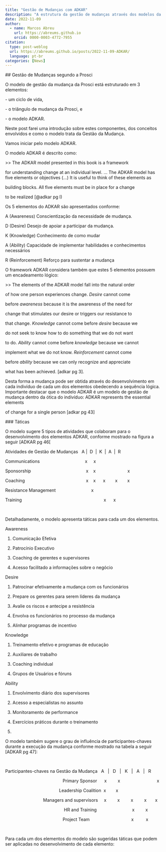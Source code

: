 ```yaml
---
title: "Gestão de Mudanças com ADKAR"
description: "A estrutura da gestão de mudanças através dos modelos da empresa Prosci, incluindo ADKAR, PCT e Ciclo de Vida."
date: 2022-11-09
author: 
  - name: Marcos Abreu
    url: https://abreums.github.io
    orcid: 0000-0003-4772-7955
citation:
  type: post-weblog
  url: https://abreums.github.io/posts/2022-11-09-ADKAR/
  language: pt-br
categories: [News]
---
```


\## Gestão de Mudanças segundo a Prosci

O modelo de gestão da mudança da Prosci está estruturado em 3 elementos:

\- um ciclo de vida,

\- o triângulo de mudança da Prosci, e

\- o modelo ADKAR.

Neste post farei uma introdução sobre estes componentes, dos conceitos envolvidos e como o modelo trata da Gestão da Mudança.

Vamos iniciar pelo modelo ADKAR.

O modelo ADKAR é descrito como:

\>\> The ADKAR model presented in this book is a framework

for understanding change at an individual level. ... The ADKAR model has five elements or objectives (...) It is useful to think of these elements as

building blocks. All five elements must be in place for a change

to be realized \[\@adkar pg I)

Os 5 elementos do ADKAR são apresentados conforme:

A (Awareness) Conscientização da necessidade de mudança.

D (Desire) Desejo de apoiar a participar da mudança.

K (Knowledge) Conhecimento de como mudar

A (Ability) Capacidade de implementar habilidades e conhecimentos necessários

R (Reinforcement) Reforço para sustentar a mudança

O framework ADKAR considera também que estes 5 elementos possuem um encadeamento lógico:

\>\> The elements of the ADKAR model fall into the natural order

of how one person experiences change. *Desire* cannot come

before *awareness* because it is the awareness of the need for

change that stimulates our desire or triggers our resistance to

that change. *Knowledge* cannot come before *desire* because we

do not seek to know how to do something that we do not want

to do. *Ability* cannot come before *knowledge* because we cannot

implement what we do not know. *Reinforcement* cannot come

before *ability* because we can only recognize and appreciate

what has been achieved. \[adkar pg 3\].

Desta forma a mudança pode ser obtida através do desenvolvimento em cada indivíduo de cada um dos elementos obedecendo a sequência lógica. Importante destacar que o modelo ADKAR é um modelo de gestão de mudança dentro da ótica do indivíduo: ADKAR represents the essential elements

of change for a single person \[adkar pg 43\]

\### Táticas

O modelo sugere 5 tipos de atividades que colaboram para o desenvolvimento dos elementos ADKAR, conforme mostrado na figura a seguir \[ADKAR pg 46\[

Atividades de Gestão de Mudanças   A \|  D  \|  K  \|  A  \|  R

Communications                                     x     x

Sponsorship                                             x    x                          x

Coaching                                                  x    x      x        x        x

Resistance Management                             x

Training                                                                   x      x

 

Detalhadamente, o modelo apresenta táticas para cada um dos elementos.

Awareness

1.  Comunicação Efetiva

2.  Patrocínio Executivo

3.  Coaching de gerentes e supervisores

4.  Acesso facilitado a informações sobre o negócio

Desire

1.  Patrocinar efetivamente a mudança com os funcionários

2.  Prepare os gerentes para serem líderes da mudança

3.  Avalie os riscos e antecipe a resistência

4.  Envolva os funcionários no processo da mudança

5.  Alinhar programas de incentivo

Knowledge

1.  Treinamento efetivo e programas de educação

2.  Auxiliares de trabalho

3.  Coaching individual

4.  Grupos de Usuários e fóruns

Ability

1.  Envolvimento diário dos supervisores

2.  Acesso a especialistas no assunto

3.  Monitoramento de performance

4.  Exercícios práticos durante o treinamento

5.   

O modelo também sugere o grau de influência de participantes-chaves durante a execução da mudança conforme mostrado na tabela a seguir \[ADKAR pg 47\]:

 

Participantes-chaves na Gestão da Mudança   A   \|   D   \|   K   \|   A   \|   R

                                               Primary Sponsor      x         x                              x

                                            Leadership Coalition  x        x

                               Managers and supervisors     x         x         x         x       x

                                                HR and Training                             x         x

                                               Project Team                                  x          x

 

Para cada um dos elementos do modelo são sugeridas táticas que podem ser aplicadas no desenvolvimento de cada elemento:

 
